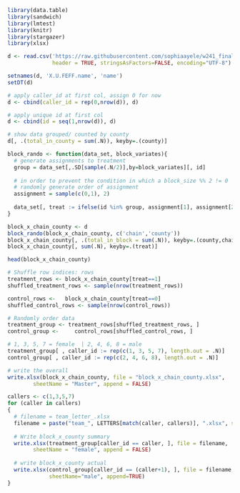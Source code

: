 ```r
library(data.table)
library(sandwich)
library(lmtest)
library(knitr)
library(stargazer)
library(xlsx)
```

```r
d <- read.csv('https://raw.githubusercontent.com/sophiaayele/w241_final_project/master/02_source_data/combined_cleaned.csv?token=APHWHQNE2DWSQNEM2QVP25TAO6S7I', 
              header = TRUE, stringsAsFactors=FALSE, encoding="UTF-8")

setnames(d, 'X.U.FEFF.name', 'name')
setDT(d)

# apply caller_id at first col, assign 0 for now
d <- cbind(caller_id = rep(0,nrow(d)), d)

# apply unique id at first col
d <- cbind(id = seq(1,nrow(d)), d)
```

```r
# show data grouped/ counted by county
d[, .(total_in_county = sum(.N)), keyby=.(county)]
```


```r
block_rando <- function(data_set, block_variates){
  # generate assignments to treatment
  group = data_set[,.SD[sample(.N/2)],by=block_variates][, id]
  
  # in order to prevent the condition in which a block_size %% 2 != 0
  # randomly generate order of assignment
  assignment = sample(c(0,1), 2)
  
  data_set[, treat := ifelse(id %in% group, assignment[1], assignment[2])]
}

```

```r
block_x_chain_county <- d
block_rando(block_x_chain_county, c('chain','county'))
block_x_chain_county[, .(total_in_block = sum(.N)), keyby=.(county,chain, treat)]
block_x_chain_county[, sum(.N), keyby=.(treat)]
```

```r
head(block_x_chain_county)
```

```r
# Shuffle row indices: rows
treatment_rows <- block_x_chain_county[treat==1]
shuffled_treatment_rows <- sample(nrow(treatment_rows))

control_rows <-   block_x_chain_county[treat==0]
shuffled_control_rows <- sample(nrow(control_rows))

# Randomly order data
treatment_group <- treatment_rows[shuffled_treatment_rows, ]
control_group <-     control_rows[shuffled_control_rows, ]
```

```r
# 1, 3, 5, 7 = female  | 2, 4, 6, 8 = male 
treatment_group[ , caller_id := rep(c(1, 3, 5, 7), length.out = .N)]
control_group[ , caller_id := rep(c(2, 4, 6, 8), length.out = .N)]
```


```r
# write the overall
write.xlsx(block_x_chain_county, file = "block_x_chain_county.xlsx",
        sheetName = "Master", append = FALSE)

callers <- c(1,3,5,7)
for (caller in callers)
{
  # filename = team_letter_.xlsx
  filename = paste("team_", LETTERS[match(caller, callers)], ".xlsx", sep = "")
  
  # Write block_x_county summary
  write.xlsx(treatment_group[caller_id == caller, ], file = filename,
        sheetName = "female", append = FALSE)
  
  # write block_x_county actual
  write.xlsx(control_group[caller_id == (caller+1), ], file = filename, 
             sheetName="male", append=TRUE)
}
```

